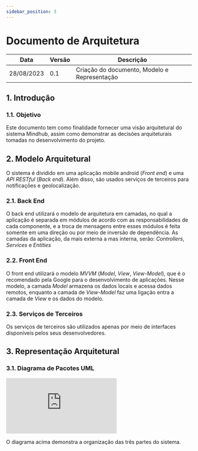 ```yaml
---
sidebar_position: 3
---
```


# Documento de Arquitetura

<div style={{ display: "flex", justifyContent: "center" }}>

| Data       | Versão       | Descrição                                    | 
|------------|--------------|----------------------------------------------|
| 28/08/2023 | 0.1          | Criação do documento, Modelo e Representação |


</div>

## 1. Introdução

### 1.1. Objetivo

Este documento tem como finalidade fornecer uma visão arquitetural do sistema Mindhub, assim como demonstrar as decisões arquiteturais tomadas no desenvolvimento do projeto.

## 2. Modelo Arquitetural

O sistema é dividido em uma aplicação mobile android (*Front end*) e uma *API RESTful* (*Back end*). Além disso, são usados serviços de terceiros para notificações e geolocalização.

### 2.1. Back End

O back end utilizará o modelo de arquitetura em camadas, no qual a aplicação é separada em módulos de acordo com as responsabilidades de cada componente, e a troca de mensagens entre esses módulos é feita somente em uma direção ou por meio de inversão de dependência. As camadas da aplicação, da mais externa a mas interna, serão: *Controllers*, *Services* e *Entities*

### 2.2. Front End

O front end utilizará o modelo *MVVM* (*Model*, *View*, *View-Model*), que é o recomendado pela Google para o desenvolvimento de aplicações. Nesse modelo, a camada *Model* armazena os dados locais e acessa dados remotos, enquanto a camada de *View-Model* faz uma ligação entra a camada de *View* e os dados do modelo.

### 2.3. Serviços de Terceiros

Os serviços de terceiros são utilizados apenas por meio de interfaces disponíveis pelos seus desenvolvedores.

## 3. Representação Arquitetural

### 3.1. Diagrama de Pacotes UML

<iframe frameborder="0" style={{width:"100%", height:"744px"}} src="https://viewer.diagrams.net/?tags=%7B%7D&highlight=0000ff&edit=_blank&layers=1&nav=1&title=Mindhub#R7Vzfd6I4FP5rfCyHJATwcWptO3s6ZzvjnvnxtCeVqOwg4UCsun%2F9JpogGFRspUW7vlQuAeL97r35vktOO6g3XdylJJl8YQGNOtAOFh1004EQ%2BNATf6RlqSwAwLVlnIaBsm0Mg%2FBfqoy2ss7CgGalgZyxiIdJ2ThkcUyHvGQjacrm5WEjFpWfmpCxeqK9MQyGJKLGsB9hwCdrq48Lo%2B9pOJ7oJwNbnZkSPVgZsgkJ2LxgQv0O6qWM8fW36aJHI%2Bk97Zf1dbc7zuYTS2nM61ww7P1x%2F%2FwtCh6u76DPf4RP%2Fe%2FelbrLM4lm6gcLDGeR8Ph6znypHSGmn8iv0oM07aDrEYv5QJ0H4piTJ%2B0h4YW1IXcNUoZHloU8ZLEwRXQkzlxP%2BDRSd3hiszigwcOTNkTkiUaf43tKVo9c2QTQnIRx4TiKSJKFT6uJyMfMJyGng4QMpWEu4lLYTGfpX05TThcFk3LeHWVTytOlGKLOXkFfIali2VOH801cAFfZJoWYQDokiIrFcX7vDVzii0LsCPSggZ4BW8G9GU%2FZb9pjEZO%2Bi1kshlynNBM5lwOXW3LkpGkURtHWdcKVfIOITD2yQYBEEZt%2F0tknLaIu0OKIehjtDdnDwB0CJi8yKY0ID5%2FLKV%2BFlnrGIwvFFPNAQFv4stEoo9xAN5%2FZywEHXQNgGoh6pQ5ZyidszGIS9TfW63SdVsrzmzEPjCUKwn8o50tVfMmMs3JeHgdMxmbpkO4Zh1QZJ%2BmY7rufux4nf%2BBemGuj96pcQ0au9UQlSkX1oekLqmUmYj%2BMx3%2BtIbDL9dPZLp%2FAqVE%2B3ySn1FnHthAqVUPHrIaea7memXa4sXJoGzicX3a4NbPDb1V2uEZ2DGj6HA5fQiQuLjVAC3LDNwDqx1w47H%2BAJBFA7w8QNKm48Bgfp3Tw9cHEaMXltM9h2ZkawOliLFWZNRJsbDgRhM0KiACCZLRBltwtk2TYxYZr%2FQou5jbmV%2FQei4JwYLr8qa5fHfySBxbWhzeL4smbZfHokaah%2BPEriWPvg%2BXgYuLXXEz0DVuymkDHyIVrMvwtJxgHO%2BvVbBrdpmS6K7gL6CSSv9O0%2FywcqhWKjk9fHkxKuvUUaYGccl5UVBzkVYlHv6nE0DPYpx7HIhGS%2Bj8%2Fb8Mopdcpdjqq3IIA2q7FV1WuAVUlAzamq3ENYb3DNftd%2FWqHgfd2DcSGa%2B4YG4vZQ%2FsLSc6eTeTQ105t1C3FL4AV4WvDt2QSJhm%2FDVO6Wveh3YvYLJBg0SwjY%2BH4D48YfnfAugZg%2FYVYnwThaGixO71r368iOS3pidXlZI5SFYdJmSq1LSFluAV8IS%2BuuthWcAUXuGb4nYRGQfrn6H4R3k7%2BvksWy8AePv8aVvQFb1O26g63hKvuB%2FOozG7OtdW0yaRh30M6P37BOrNXU69FTPc5UDlZHGiZWhw4jtVFVfUaN4WqmTEGopf31iqP5eOW0h3oAAdpLM%2Fm3RUylcOnoZj5RTQhj4BXk1DXwgg4wAd6nddpinNJXOyZAUtmsO36HrbFp4qfwrxjefqk9QzwemyasExmx8dGz%2BnKT5mWwG5Fqa0DoZNjf3oIHQOm9rwd0wgcfnms%2FHqQPeuIbQl79t65DW1hjIqt6CvbsoF%2Fmm70Xr5yOj3ktgtRxyyJl%2FLO83iume9xUhXQ943y5zmWUyEfGuuqYJNnfqOJ9BhTd78cDSGprp6sqgJF9hvQEZlFvMkA8La0hmPgX70Fq7kevvkOyQD98mRGHvSv3x2X71o4G4WBzU0Onx4%2Fn30xrg%2Fpzg0OFS3uHfsbHLc5EYHNFxNqx%2FhHRAh2Nx%2FfKcEl9YNGoQZkqDnR4Jq7UgZfH4SnTMzeaEfKidYrYJclG%2FTNFetN96m45vLUHnlWm8zjutsXdWC1hMxr%2BtKKXUIlVbZO%2BqIyg77luqsOgvrkwq5pqebWlWq4XXu3PXA%2B6CK5eOP2Idqy%2Fcam%2BJavhl5IJ1qt7RpbAiEuN54hMEU7wFXKoDHR5poM3kDz8kRbHszHibYqaLxz02zeRdAedKY9TPeMaA%2BC9RfFuntxcN0N0ujUsK0uFQWFLAsDVns9soq0rG6yQccvRsCh4cCBWwGzfv5J89lt03b7UkRhz4KoFFGrvsCJIwrWFUDOySvBi0IKu%2BUguQKKFewKqu0LVKd313DH8%2FYMbyYGPdzWGLQbr2h1ww%2B%2BlULryP1w%2Bn8crBHe%2FKsI1P8P"></iframe>

O diagrama acima demonstra a organização das três partes do sistema.